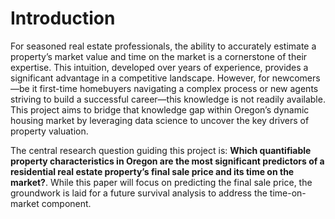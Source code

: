 # Introduction

For seasoned real estate professionals, the ability to accurately estimate a property's market value and time on the market is a cornerstone of their expertise. This intuition, developed over years of experience, provides a significant advantage in a competitive landscape. However, for newcomers—be it first-time homebuyers navigating a complex process or new agents striving to build a successful career—this knowledge is not readily available. This project aims to bridge that knowledge gap within Oregon's dynamic housing market by leveraging data science to uncover the key drivers of property valuation.

The central research question guiding this project is: **Which quantifiable property characteristics in Oregon are the most significant predictors of a residential real estate property's final sale price and its time on the market?**. While this paper will focus on predicting the final sale price, the groundwork is laid for a future survival analysis to address the time-on-market component.
